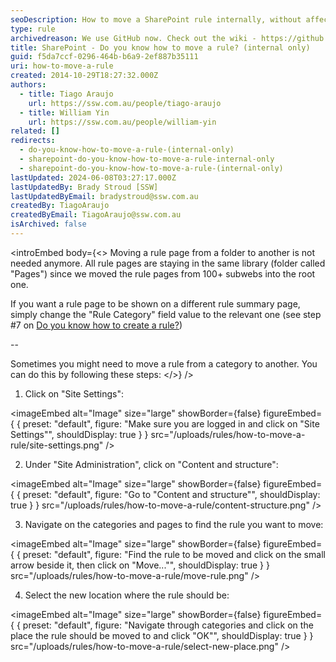 ```yaml
---
seoDescription: How to move a SharePoint rule internally, without affecting its visibility on other pages.
type: rule
archivedreason: We use GitHub now. Check out the wiki - https://github.com/SSWConsulting/SSW.Rules.Content/wiki
title: SharePoint - Do you know how to move a rule? (internal only)
guid: f5da7ccf-0296-464b-b6a9-2ef887b35111
uri: how-to-move-a-rule
created: 2014-10-29T18:27:32.000Z
authors:
  - title: Tiago Araujo
    url: https://ssw.com.au/people/tiago-araujo
  - title: William Yin
    url: https://ssw.com.au/people/william-yin
related: []
redirects:
  - do-you-know-how-to-move-a-rule-(internal-only)
  - sharepoint-do-you-know-how-to-move-a-rule-internal-only
  - sharepoint-do-you-know-how-to-move-a-rule-(internal-only)
lastUpdated: 2024-06-08T03:27:17.000Z
lastUpdatedBy: Brady Stroud [SSW]
lastUpdatedByEmail: bradystroud@ssw.com.au
createdBy: TiagoAraujo
createdByEmail: TiagoAraujo@ssw.com.au
isArchived: false
---
```


<introEmbed
  body={<>
Moving a rule page from a folder to another is not needed anymore. All rule pages are staying in the same library (folder called "Pages") since we moved the rule pages from 100+ subwebs into the root one.

If you want a rule page to be shown on a different rule summary page, simply change the "Rule Category" field value to the relevant one (see step #7 on [Do you know how to create a rule?](/how-to-create-a-rule))

--

Sometimes you might need to move a rule from a category to another. You can do this by following these steps:
  </>}
/>
1. Click on "Site Settings":


<imageEmbed
  alt="Image"
  size="large"
  showBorder={false}
  figureEmbed={ {
    preset: "default",
    figure: "Make sure you are logged in and click on \"Site Settings\"",
    shouldDisplay: true
  } }
  src="/uploads/rules/how-to-move-a-rule/site-settings.png"
/>

2. Under "Site Administration", click on "Content and structure":


<imageEmbed
  alt="Image"
  size="large"
  showBorder={false}
  figureEmbed={ {
    preset: "default",
    figure: "Go to \"Content and structure\"",
    shouldDisplay: true
  } }
  src="/uploads/rules/how-to-move-a-rule/content-structure.png"
/>

3. Navigate on the categories and pages to find the rule you want to move:


<imageEmbed
  alt="Image"
  size="large"
  showBorder={false}
  figureEmbed={ {
    preset: "default",
    figure: "Find the rule to be moved and click on the small arrow beside it, then click on \"Move...\"",
    shouldDisplay: true
  } }
  src="/uploads/rules/how-to-move-a-rule/move-rule.png"
/>

4. Select the new location where the rule should be:


<imageEmbed
  alt="Image"
  size="large"
  showBorder={false}
  figureEmbed={ {
    preset: "default",
    figure: "Navigate through categories and click on the place the rule should be moved to and click \"OK\"",
    shouldDisplay: true
  } }
  src="/uploads/rules/how-to-move-a-rule/select-new-place.png"
/>
